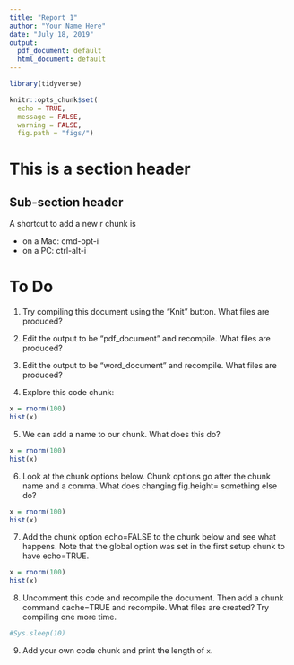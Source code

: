 ```yaml
---
title: "Report 1"
author: "Your Name Here"
date: "July 18, 2019"
output:
  pdf_document: default
  html_document: default
---
```


```r
library(tidyverse)

knitr::opts_chunk$set(
  echo = TRUE,
  message = FALSE,
  warning = FALSE,
  fig.path = "figs/")
```



# This is a section header

## Sub-section header

A shortcut to add a new r chunk is 

- on a Mac: cmd-opt-i
- on a PC: ctrl-alt-i

# To Do

1. Try compiling this document using the "Knit" button. What files are produced?
2. Edit the output to be "pdf_document" and recompile. What files are produced?
3. Edit the output to be "word_document" and recompile. What files are produced?

4. Explore this code chunk:

```r
x = rnorm(100)
hist(x)
```

5. We can add a name to our chunk. What does this do?

```r
x = rnorm(100)
hist(x)
```

6. Look at the chunk options below. Chunk options go after the chunk name and a comma. What does changing fig.height= something else do?

```r
x = rnorm(100)
hist(x)
```

7. Add the chunk option echo=FALSE to the chunk below and see what happens. Note that the global option was set in the first setup chunk to have echo=TRUE.

```r
x = rnorm(100)
hist(x)
```

8. Uncomment this code and recompile the document. Then add a chunk command cache=TRUE and recompile. What files are created? Try compiling one more time. 

```r
#Sys.sleep(10)
```

9. Add your own code chunk and print the length of `x`.
